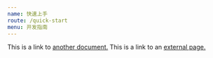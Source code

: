 ```yaml
---
name: 快速上手
route: /quick-start
menu: 开发指南
---
```


This is a link to [another document.](doc3.md)
This is a link to an [external page.](http://www.example.com)
